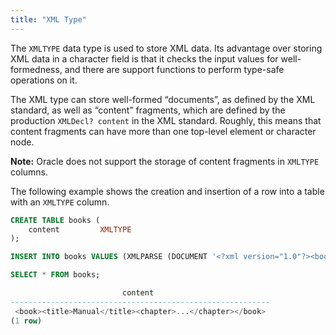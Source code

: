 ```yaml
---
title: "XML Type"
---
```


<div id="xml_type" class="registered_link"></div>


The `XMLTYPE` data type is used to store XML data. Its advantage over storing XML data in a character field is that it checks the input values for well-formedness, and there are support functions to perform type-safe operations on it.

The XML type can store well-formed “documents”, as defined by the XML standard, as well as “content” fragments, which are defined by the production `XMLDecl? content` in the XML standard. Roughly, this means that content fragments can have more than one top-level element or character node.

**Note:** Oracle does not support the storage of content fragments in `XMLTYPE` columns.

The following example shows the creation and insertion of a row into a table with an `XMLTYPE` column.

``` sql
CREATE TABLE books (
    content         XMLTYPE
);

INSERT INTO books VALUES (XMLPARSE (DOCUMENT '<?xml version="1.0"?><book><title>Manual</title><chapter>...</chapter></book>'));

SELECT * FROM books;

                         content
----------------------------------------------------------
 <book><title>Manual</title><chapter>...</chapter></book>
(1 row)
```
